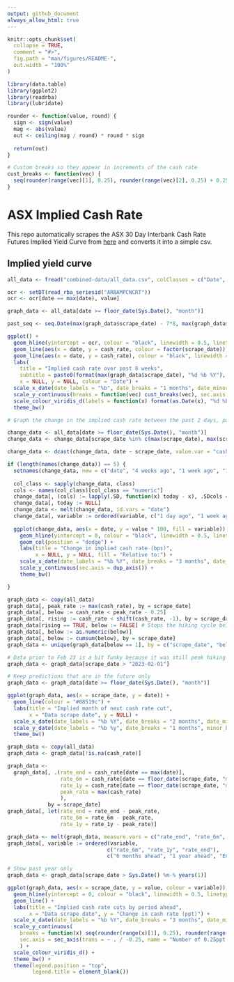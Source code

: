 ```yaml
---
output: github_document
always_allow_html: true
---
```


<!-- README.md is generated from README.Rmd. Please edit that file -->

```r
knitr::opts_chunk$set(
  collapse = TRUE,
  comment = "#>",
  fig.path = "man/figures/README-",
  out.width = "100%"
)

library(data.table)
library(ggplot2)
library(readrba)
library(lubridate)

rounder <- function(value, round) {
  sign <- sign(value)
  mag <- abs(value)
  out <- ceiling(mag / round) * round * sign
  
  return(out)
}

# Custom breaks so they appear in increments of the cash rate
cust_breaks <- function(vec) {
  seq(rounder(range(vec)[1], 0.25), rounder(range(vec)[2], 0.25) + 0.25, 0.25) - 0.15
}

```

# ASX Implied Cash Rate

This repo automatically scrapes the ASX 30 Day Interbank Cash Rate Futures Implied Yield Curve from [here](https://www.asx.com.au/markets/trade-our-derivatives-market/derivatives-market-prices/short-term-derivatives) and converts it into a simple csv.

## Implied yield curve

```r
all_data <- fread("combined-data/all_data.csv", colClasses = c("Date", "numeric", "Date"))

ocr <- setDT(read_rba_seriesid("ARBAMPCNCRT"))
ocr <- ocr[date == max(date), value]

```

```r

graph_data <- all_data[date >= floor_date(Sys.Date(), "month")]

past_seq <- seq.Date(max(graph_data$scrape_date) - 7*8, max(graph_data$scrape_date) - 1, by = "1 week")

ggplot() +
  geom_hline(yintercept = ocr, colour = "black", linewidth = 0.5, linetype = "solid") +
  geom_line(aes(x = date, y = cash_rate, colour = factor(scrape_date)), linewidth = 1, data = graph_data[scrape_date %in% past_seq]) +
  geom_line(aes(x = date, y = cash_rate), colour = "black", linewidth = 1.2, data = graph_data[scrape_date == max(scrape_date)]) +
  labs(
    title = "Implied cash rate over past 8 weeks",
    subtitle = paste0(format(max(graph_data$scrape_date), "%d %b %Y"), " in bolded black, solid line = current OCR"),
    x = NULL, y = NULL, colour = "Date") +
  scale_x_date(date_labels = "%b", date_breaks = "1 months", date_minor_breaks = "1 month") +
  scale_y_continuous(breaks = function(vec) cust_breaks(vec), sec.axis = dup_axis()) +
  scale_colour_viridis_d(labels = function(x) format(as.Date(x), "%d %b"), guide = guide_legend(reverse = TRUE)) +
  theme_bw()

```

```r
# Graph the change in the implied cash rate between the past 2 days, past week and past 4 weeks

change_data <- all_data[date >= floor_date(Sys.Date(), "month")]
change_data <- change_data[scrape_date %in% c(max(scrape_date), max(scrape_date) - 1, max(scrape_date) - 7, max(scrape_date) - 28)]

change_data <- dcast(change_data, date ~ scrape_date, value.var = "cash_rate")

if (length(names(change_data)) == 5) {
  setnames(change_data, new = c("date", "4 weeks ago", "1 week ago", "1 day ago", "today"))
  
  col_class <- sapply(change_data, class)
  cols <- names(col_class)[col_class == "numeric"]
  change_data[, (cols) := lapply(.SD, function(x) today - x), .SDcols = cols]
  change_data[, today := NULL]
  change_data <- melt(change_data, id.vars = "date")
  change_data[, variable := ordered(variable, c("1 day ago", "1 week ago", "4 weeks ago"))]
  
  ggplot(change_data, aes(x = date, y = value * 100, fill = variable)) +
    geom_hline(yintercept = 0, colour = "black", linewidth = 0.5, linetype = "solid") +
    geom_col(position = "dodge") +
    labs(title = "Change in implied cash rate (bps)",
         x = NULL, y = NULL, fill = "Relative to:") +
    scale_x_date(date_labels = "%b %Y", date_breaks = "3 months", date_minor_breaks = "1 month") +
    scale_y_continuous(sec.axis = dup_axis()) +
    theme_bw()

}
```

```r
graph_data <- copy(all_data)
graph_data[, peak_rate := max(cash_rate), by = scrape_date]
graph_data[, below := cash_rate < peak_rate - 0.25]
graph_data[, rising := cash_rate < shift(cash_rate, -1), by = scrape_date]
graph_data[rising == TRUE, below := FALSE] # Stops the hiking cycle being picked up as a drop
graph_data[, below := as.numeric(below)]
graph_data[, below := cumsum(below), by = scrape_date]
graph_data <- unique(graph_data[below == 1], by = c("scrape_date", "below"))

# Data prior to Feb 23 is a bit funky because it was still peak hiking cycle
graph_data <- graph_data[scrape_date > "2023-02-01"]

# Keep predictions that are in the future only
graph_data <- graph_data[date >= floor_date(Sys.Date(), "month")]

ggplot(graph_data, aes(x = scrape_date, y = date)) +
  geom_line(colour = "#08519c") +
  labs(title = "Implied month of next cash rate cut",
       x = "Data scrape date", y = NULL) +
  scale_x_date(date_labels = "%b %Y", date_breaks = "2 months", date_minor_breaks = "1 month") +
  scale_y_date(date_labels = "%b %y", date_breaks = "1 months", minor_breaks = NULL, sec.axis = dup_axis()) +
  theme_bw()

```


```r

graph_data <- copy(all_data)
graph_data <- graph_data[!is.na(cash_rate)]

graph_data <- 
  graph_data[, .(rate_end = cash_rate[date == max(date)],
                 rate_6m = cash_rate[date == floor_date(scrape_date, "month") %m+% months(6)],
                 rate_1y = cash_rate[date == floor_date(scrape_date, "month") %m+% years(1)],
                 peak_rate = max(cash_rate)
                 ),
             by = scrape_date]
graph_data[, let(rate_end = rate_end - peak_rate,
                 rate_6m = rate_6m - peak_rate,
                 rate_1y = rate_1y - peak_rate)]

graph_data <- melt(graph_data, measure.vars = c("rate_end", "rate_6m", "rate_1y"))
graph_data[, variable := ordered(variable, 
                                c("rate_6m", "rate_1y", "rate_end"), 
                                c("6 months ahead", "1 year ahead", "End period"))]

# Show past year only
graph_data <- graph_data[scrape_date > Sys.Date() %m-% years(1)]

ggplot(graph_data, aes(x = scrape_date, y = value, colour = variable)) +
  geom_hline(yintercept = 0, colour = "black", linewidth = 0.5, linetype = "solid") +
  geom_line() +
  labs(title = "Implied cash rate cuts by period ahead",
       x = "Data scrape date", y = "Change in cash rate (ppt)") +
  scale_x_date(date_labels = "%b %Y", date_breaks = "3 months", date_minor_breaks = "1 month") +
  scale_y_continuous(
    breaks = function(x) seq(rounder(range(x)[1], 0.25), rounder(range(x)[2], 0.25), by = 0.25),
    sec.axis = sec_axis(trans = ~ . / -0.25, name = "Number of 0.25ppt cuts")
    ) +
  scale_colour_viridis_d() +
  theme_bw() + 
  theme(legend.position = "top",
        legend.title = element_blank()) 


```